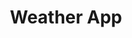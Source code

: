 ---
title: Weather App
description: Aplicación del tiempo. Llamando a Weather API para obtener los datos. Cada vez que la vista cambia el fondo es actualizado.s
image: /src/images/weatherApp.webp
imageAlt: Proyecto Weather App
loading: lazy
codeLink: https://github.com/carlosfrontend/gif-generator/
liveLink: https://carlosfrontend.github.io/gif-generator/
tags: [
{ name: HTML5, className: devicon-html5-plain colored },
{ name: CSS3, className: devicon-css3-plain colored },
{
name: Javascript,
className: devicon-javascript-plain colored,
},
{ name: Webpack, className: devicon-webpack-plain colored },
]
---